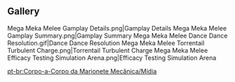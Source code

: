 {{Event Tabs
|subpage1 = Dance Dance Resolution
|subpage2 = Torrential Turbulent Charge
|subpage3 = Efficacy Testing Simulation Arena
}}

==Gallery==
<gallery>
Mega Meka Melee Gamplay Details.png|Gamplay Details
Mega Meka Melee Gamplay Summary.png|Gamplay Summary
Mega Meka Melee Dance Dance Resolution.gif|Dance Dance Resolution
Mega Meka Melee Torrentail Turbulent Charge.png|Torrentail Turbulent Charge
Mega Meka Melee Efficacy Testing Simulation Arena.png|Efficacy Testing Simulation Arena
</gallery>

[[pt-br:Corpo-a-Corpo da Marionete Mecânica/Mídia]]